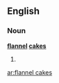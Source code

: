 ==English==

===Noun===
'''[[flannel]] [[cake]]s'''

# {{plural of|[[flannel cake]]}}

[[ar:flannel cakes]]